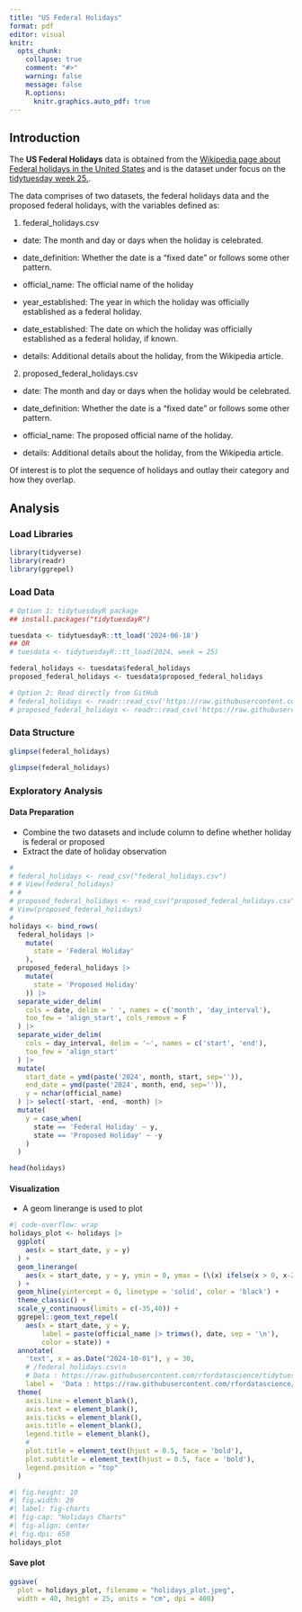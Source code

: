 ```yaml
---
title: "US Federal Holidays"
format: pdf
editor: visual
knitr:
  opts_chunk: 
    collapse: true
    comment: "#>"
    warning: false
    message: false
    R.options:
      knitr.graphics.auto_pdf: true
---
```


\newpage

## Introduction

The **US Federal Holidays** data is obtained from the [Wikipedia page about Federal holidays in the United States](https://en.wikipedia.org/wiki/Federal_holidays_in_the_United_States) and is the dataset under focus on the [tidytuesday week 25.](https://github.com/rfordatascience/tidytuesday/tree/main/data/2024/2024-06-18).

The data comprises of two datasets, the federal holidays data and the proposed federal holidays, with the variables defined as:

1.  federal_holidays.csv

-   date: The month and day or days when the holiday is celebrated.

-   date_definition: Whether the date is a "fixed date" or follows some other pattern.

-   official_name: The official name of the holiday

-   year_established: The year in which the holiday was officially established as a federal holiday.

-   date_established: The date on which the holiday was officially established as a federal holiday, if known.

-   details: Additional details about the holiday, from the Wikipedia article.

2.  proposed_federal_holidays.csv

-   date: The month and day or days when the holiday would be celebrated.

-   date_definition: Whether the date is a "fixed date" or follows some other pattern.

-   official_name: The proposed official name of the holiday.

-   details: Additional details about the holiday, from the Wikipedia article.

Of interest is to plot the sequence of holidays and outlay their category and how they overlap.

\newpage

## Analysis

### Load Libraries

```r
library(tidyverse)
library(readr)
library(ggrepel)
```

### Load Data

```r
# Option 1: tidytuesdayR package 
## install.packages("tidytuesdayR")

tuesdata <- tidytuesdayR::tt_load('2024-06-18')
## OR
# tuesdata <- tidytuesdayR::tt_load(2024, week = 25)

federal_holidays <- tuesdata$federal_holidays
proposed_federal_holidays <- tuesdata$proposed_federal_holidays

# Option 2: Read directly from GitHub
# federal_holidays <- readr::read_csv('https://raw.githubusercontent.com/rfordatascience/tidytuesday/main/data/2024/2024-06-18/federal_holidays.csv')
# proposed_federal_holidays <- readr::read_csv('https://raw.githubusercontent.com/rfordatascience/tidytuesday/main/data/2024/2024-06-18/proposed_federal_holidays.csv')
```

### Data Structure

```r
glimpse(federal_holidays)
```

```r
glimpse(federal_holidays)
```

\newpage

### Exploratory Analysis

#### Data Preparation

-   Combine the two datasets and include column to define whether holiday is federal or proposed
-   Extract the date of holiday observation

```r
#
# federal_holidays <- read_csv("federal_holidays.csv")
# # View(federal_holidays)
# #
# proposed_federal_holidays <- read_csv("proposed_federal_holidays.csv")
# View(proposed_federal_holidays)
#
holidays <- bind_rows(
  federal_holidays |> 
    mutate(
      state = 'Federal Holiday'
    ), 
  proposed_federal_holidays |> 
    mutate(
      state = 'Proposed Holiday'
    )) |> 
  separate_wider_delim(
    cols = date, delim = ' ', names = c('month', 'day_interval'),
    too_few = 'align_start', cols_remove = F
  ) |> 
  separate_wider_delim(
    cols = day_interval, delim = '–', names = c('start', 'end'),
    too_few = 'align_start'
  ) |> 
  mutate(
    start_date = ymd(paste('2024', month, start, sep='')),
    end_date = ymd(paste('2024', month, end, sep='')),
    y = nchar(official_name)
  ) |> select(-start, -end, -month) |> 
  mutate(
    y = case_when(
      state == 'Federal Holiday' ~ y,
      state == 'Proposed Holiday' ~ -y
    )
  )
```

```r
head(holidays)
```

#### Visualization

-   A geom linerange is used to plot

```r
#| code-overflow: wrap
holidays_plot <- holidays |> 
  ggplot(
    aes(x = start_date, y = y)
  ) + 
  geom_linerange(
    aes(x = start_date, y = y, ymin = 0, ymax = (\(x) ifelse(x > 0, x-2,x+2))(y) )
  ) +
  geom_hline(yintercept = 0, linetype = 'solid', color = 'black') +
  theme_classic() + 
  scale_y_continuous(limits = c(-35,40)) +
  ggrepel::geom_text_repel(
    aes(x = start_date, y = y, 
        label = paste(official_name |> trimws(), date, sep = '\n'), 
        color = state)) + 
  annotate(
    'text', x = as.Date("2024-10-01"), y = 30,
    # /federal_holidays.csv\n
    # Data : https://raw.githubusercontent.com/rfordatascience/tidytuesday/master/data/2024/2024-06-18/proposed_federal_holidays.csv\n
    label =  'Data : https://raw.githubusercontent.com/rfordatascience/tidytuesday/master/data/2024/2024-06-18\nGithub: https://github.com/akhapwoyaco/\n https://github.com/akhapwoyaco/Tidytuesday/tree/main/R/2024/2024-06-18') +
  theme(
    axis.line = element_blank(), 
    axis.text = element_blank(), 
    axis.ticks = element_blank(),
    axis.title = element_blank(),
    legend.title = element_blank(),
    # 
    plot.title = element_text(hjust = 0.5, face = 'bold'),
    plot.subtitle = element_text(hjust = 0.5, face = 'bold'),
    legend.position = "top"
  )
```

```r
#| fig.height: 10
#| fig.width: 20
#| label: fig-charts
#| fig-cap: "Holidays Charts"
#| fig-align: center
#| fig.dpi: 650
holidays_plot
```

\newpage

#### Save plot

```r
ggsave(
  plot = holidays_plot, filename = "holidays_plot.jpeg", 
  width = 40, height = 25, units = "cm", dpi = 400)
```
